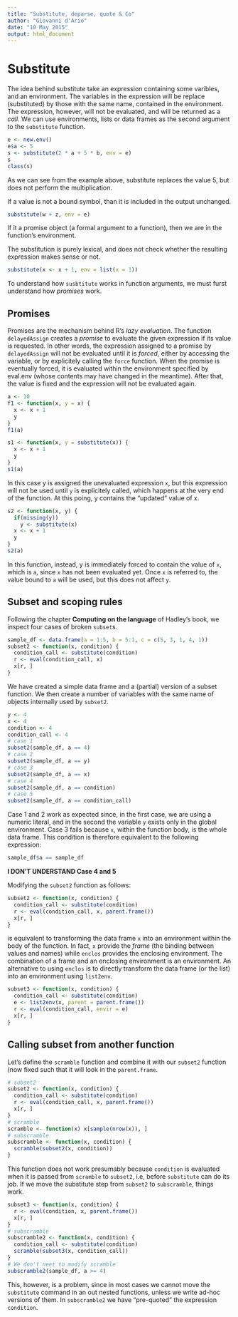 ```yaml
---
title: "Substitute, deparse, quote & Co"
author: "Giovanni d'Ario"
date: "10 May 2015"
output: html_document
---
```


# Substitute

The idea behind substitute take an expression containing some varibles, and an environment. The variables in the expression will be replace (substituted) by those with the same name, contained in the environment. The expression, however, will not be evaluated, and will be returned as a *call*. We can use environments, lists or data frames as the second argument to the `substitute` function.

```r
e <- new.env()
e$a <- 5
s <- substitute(2 * a + 5 * b, env = e)
s
class(s)
```

As we can see from the example above, substitute replaces the value 5, but does not perform the multiplication.

If a value is not a bound symbol, than it is included in the output unchanged.

```r
substitute(w + z, env = e)
```

If it a promise object (a formal argument to a function), then we are in the function's environment.

The substitution is purely lexical, and does not check whether the resulting expression makes sense or not.

```r
substitute(x <- x + 1, env = list(x = 1))
```

To understand how `susbtitute` works in function arguments, we must furst understand how *promises* work.

## Promises

Promises are the mechanism behind R's *lazy evaluation*. The function `delayedAssign` creates a *promise* to evaluate the given expression if its value is requested. In other words, the expression assigned to a promise by `delayedAssign` will not be evaluated until it is *forced*, either by accessing the variable, or by explicitely calling the `force` function.
When the promise is eventually forced, it is evaluated within the environment specified by eval.env (whose contents may have changed in the meantime). After that, the value is fixed and the expression will not be evaluated again.

```r
a <- 10
f1 <- function(x, y = x) {
  x <- x + 1
  y
}
f1(a)
```

```r
s1 <- function(x, y = substitute(x)) {
  x <- x + 1
  y
}
s1(a)
```

In this case y is assigned the unevaluated expression `x`, but this expression will not be used until `y` is explicitely called, which happens at the very end of the function. At this poing, y contains the "updated" value of x.

```r
s2 <- function(x, y) {
  if(missing(y))
    y <- substitute(x)
  x <- x + 1
  y
}
s2(a)
```

In this function, instead, y is immediately forced to contain the value of `x`, which is `a`, since `x` has not been evaluated yet. Once `x` is referred to, the value bound to `a` will be used, but this does not affect `y`.

## Subset and scoping rules

Following the chapter **Computing on the language** of Hadley's book, we inspect four cases of broken `subset`s.

```r
sample_df <- data.frame(a = 1:5, b = 5:1, c = c(5, 3, 1, 4, 1))
subset2 <- function(x, condition) {
  condition_call <- substitute(condition)
  r <- eval(condition_call, x)
  x[r, ]
}
```

We have created a simple data frame and a (partial) version of a subset function. We then create a number of variables with the same name of objects internally used by `subset2`.

```r
y <- 4
x <- 4
condition <- 4
condition_call <- 4
# case 1
subset2(sample_df, a == 4)
# case 2
subset2(sample_df, a == y)
# case 3
subset2(sample_df, a == x)
# case 4
subset2(sample_df, a == condition)
# case 5
subset2(sample_df, a == condition_call)
```

Case 1 and 2 work as expected since, in the first case, we are using a numeric literal, and in the second the variable `y` exists only in the global environment.
Case 3 fails because `x`, within the function body, is the whole data frame. This condition is therefore equivalent to the following expression:

```r
sample_df$a == sample_df
```

**I DON'T UNDERSTAND Case 4 and 5**

Modifying the `subset2` function as follows:

```r
subset2 <- function(x, condition) {
  condition_call <- substitute(condition)
  r <- eval(condition_call, x, parent.frame())
  x[r, ]
}
```

is equivalent to transforming the data frame `x` into an environment within the body of the function. In fact, `x` provide the *frame* (the binding between values and names) while `enclos` provides the enclosing environment. The combination of a frame and an enclosing environment is an environment. An alternative to using `enclos` is to directly transform the data frame (or the list) into an environment using `list2env`.

```r
subset3 <- function(x, condition) {
  condition_call <- substitute(condition)
  e <- list2env(x, parent = parent.frame())
  r <- eval(condition_call, envir = e)
  x[r, ]
}
```

## Calling subset from another function

Let's define the `scramble` function and combine it with our `subset2` function (now fixed such that it will look in the `parent.frame`.

```r
# subset2
subset2 <- function(x, condition) {
  condition_call <- substitute(condition)
  r <- eval(condition_call, x, parent.frame())
  x[r, ]
}
# scramble
scramble <- function(x) x[sample(nrow(x)), ]
# subscramble
subscramble <- function(x, condition) {
  scramble(subset2(x, condition))
}
```

This function does not work presumably because `condition` is evaluated when it is passed from `scramble` to `subset2`, i.e, before `substitute` can do its job. If we move the substitute step from `subset2` to `subscramble`, things work.

```r
subset3 <- function(x, condition) {
  r <- eval(condition, x, parent.frame())
  x[r, ]
}
# subscramble
subscramble2 <- function(x, condition) {
  condition_call <- substitute(condition)
  scramble(subset3(x, condition_call))
}
# We don't neet to modify scramble
subscramble2(sample_df, a >= 4)
```

This, however, is a problem, since in most cases we cannot move the `substitute` command in an out nested functions, unless we write ad-hoc versions of them. In `subscramble2` we have "pre-quoted" the expression `condition`.